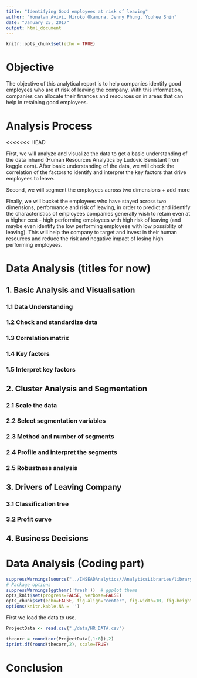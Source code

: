 ```yaml
---
title: "Identifying Good employees at risk of leaving"
author: "Yonatan Avivi, Hiroko Okamura, Jenny Phung, Youhee Shin"
date: "January 25, 2017"
output: html_document
---
```


```r
knitr::opts_chunk$set(echo = TRUE)
```

# Objective

The objective of this analytical report is to help companies identify good employees who are at risk of leaving the company. With this information, companies can allocate their finances and resources on in areas that can help in retaining good employees.  


# Analysis Process 
<<<<<<< HEAD

First, we will analyze and visualize the data to get a basic understanding of the data inhand (Human Resources Analytics by Ludovic Benistant from kaggle.com). After basic understanding of the data, we will check the correlation of the factors to identify and interpret the key factors that drive employees to leave. 

Second, we will segment the employees across two dimensions + add more

Finally, we will bucket the employees who have stayed across two dimensions, performance and risk of leaving, in order to predict and identify the characteristics of employees companies generally wish to retain even at a higher cost - high performing employees with high risk of leaving (and maybe even identify the low performing employees with low possiblity of leaving). This will help the company to target and invest in their human resources and reduce the risk and negative impact of losing high performing employees.

# Data Analysis (titles for now)

## 1. Basic Analysis and Visualisation

### 1.1 Data Understanding
### 1.2 Check and standardize data
### 1.3 Correlation matrix
### 1.4 Key factors 
### 1.5 Interpret key factors

## 2. Cluster Analysis and Segmentation

### 2.1 Scale the data
### 2.2 Select segmentation variables
### 2.3 Method and number of segments
### 2.4 Profile and interpret the segments
### 2.5 Robustness analysis

## 3. Drivers of Leaving Company

### 3.1 Classification tree
### 3.2 Profit curve

## 4. Business Decisions

# Data Analysis (Coding part)


```r
suppressWarnings(source("../INSEADAnalytics//AnalyticsLibraries/library.R"))
# Package options
suppressWarnings(ggthemr('fresh'))  # ggplot theme
opts_knit$set(progress=FALSE, verbose=FALSE)
opts_chunk$set(echo=FALSE, fig.align="center", fig.width=10, fig.height=6.35, results="asis")
options(knitr.kable.NA = '')
```

First we load the data to use.

```r
ProjectData <- read.csv("./data/HR_DATA.csv")
```

```r
thecorr = round(cor(ProjectData[,1:8]),2)
iprint.df(round(thecorr,2), scale=TRUE)
```

# Conclusion 
